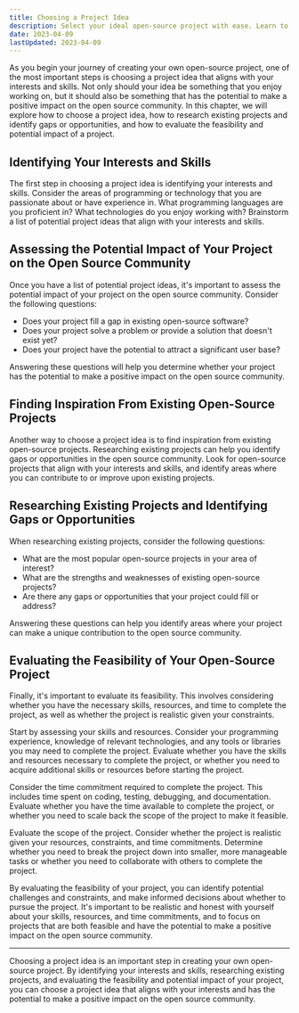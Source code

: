 ```yaml
---
title: Choosing a Project Idea
description: Select your ideal open-source project with ease. Learn to evaluate feasibility, impact and research existing projects. Make a positive impact with your skills!
date: 2023-04-09
lastUpdated: 2023-04-09
---
```

<p class="lead">As you begin your journey of creating your own open-source project, one of the most important steps is choosing a project idea that aligns with your interests and skills. Not only should your idea be something that you enjoy working on, but it should also be something that has the potential to make a positive impact on the open source community. In this chapter, we will explore how to choose a project idea, how to research existing projects and identify gaps or opportunities, and how to evaluate the feasibility and potential impact of a project.</p>

## Identifying Your Interests and Skills

The first step in choosing a project idea is identifying your interests and skills. Consider the areas of programming or technology that you are passionate about or have experience in. What programming languages are you proficient in? What technologies do you enjoy working with? Brainstorm a list of potential project ideas that align with your interests and skills.

## Assessing the Potential Impact of Your Project on the Open Source Community

Once you have a list of potential project ideas, it's important to assess the potential impact of your project on the open source community. Consider the following questions:
- Does your project fill a gap in existing open-source software?
- Does your project solve a problem or provide a solution that doesn't exist yet?
- Does your project have the potential to attract a significant user base?
  
Answering these questions will help you determine whether your project has the potential to make a positive impact on the open source community.

## Finding Inspiration From Existing Open-Source Projects

Another way to choose a project idea is to find inspiration from existing open-source projects. Researching existing projects can help you identify gaps or opportunities in the open source community. Look for open-source projects that align with your interests and skills, and identify areas where you can contribute to or improve upon existing projects.

## Researching Existing Projects and Identifying Gaps or Opportunities

When researching existing projects, consider the following questions:
- What are the most popular open-source projects in your area of interest?
- What are the strengths and weaknesses of existing open-source projects?
- Are there any gaps or opportunities that your project could fill or address?

Answering these questions can help you identify areas where your project can make a unique contribution to the open source community.

## Evaluating the Feasibility of Your Open-Source Project

Finally, it's important to evaluate its feasibility. This involves considering whether you have the necessary skills, resources, and time to complete the project, as well as whether the project is realistic given your constraints.

Start by assessing your skills and resources. Consider your programming experience, knowledge of relevant technologies, and any tools or libraries you may need to complete the project. Evaluate whether you have the skills and resources necessary to complete the project, or whether you need to acquire additional skills or resources before starting the project.

Consider the time commitment required to complete the project. This includes time spent on coding, testing, debugging, and documentation. Evaluate whether you have the time available to complete the project, or whether you need to scale back the scope of the project to make it feasible.

Evaluate the scope of the project. Consider whether the project is realistic given your resources, constraints, and time commitments. Determine whether you need to break the project down into smaller, more manageable tasks or whether you need to collaborate with others to complete the project.

By evaluating the feasibility of your project, you can identify potential challenges and constraints, and make informed decisions about whether to pursue the project. It's important to be realistic and honest with yourself about your skills, resources, and time commitments, and to focus on projects that are both feasible and have the potential to make a positive impact on the open source community.

---

<p class="lead">Choosing a project idea is an important step in creating your own open-source project. By identifying your interests and skills, researching existing projects, and evaluating the feasibility and potential impact of your project, you can choose a project idea that aligns with your interests and has the potential to make a positive impact on the open source community.</p>
